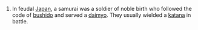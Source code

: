 #In feudal [[Japan]], a samurai was a soldier of noble birth who followed the code of [[bushido]] and served a [[daimyo]].  They usually wielded a [[katana]] in battle.